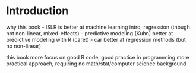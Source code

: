 # Introduction {#intro}

why this book
- ISLR is better at machine learning intro, regression (though not non-linear, mixed-effects)
- predictive modeling (Kuhn) better at predictive modeling with R (caret)
- car better at regression methods (but no non-linear)


this book
more focus on good R code, good practice in programming
more practical approach, requiring no math/stat/computer science background
